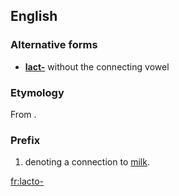 ==English==

===Alternative forms===
* '''[[lact-]]''' without the connecting  vowel

===Etymology===
From {{etyl|la}} {{term|lac|lang=la||milk}}.

===Prefix===
{{infl|en|prefix}} 

# denoting a connection to [[milk]].

[[fr:lacto-]]